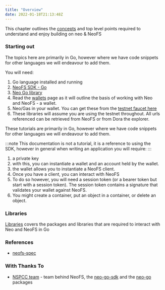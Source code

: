 ```yaml
---
title: "Overview"
date: 2022-01-18T21:13:48Z
---
```


This chapter outlines the [concepts](/docs/n3/neofs/introduction/concepts) and top level points required to understand and enjoy building on neo & NeoFS

### Starting out

The topics here are primarily in Go, however where we have code snippets for other languages we will endeavour to add them.

You will need:

1. Go language installed and running
2. [NeoFS SDK - Go](https://github.com/nspcc-dev/neofs-sdk-go)
3. [Neo Go library](https://github.com/nspcc-dev/neo-go)
4. Read the [wallets](/docs/n3/neofs/topics/wallets/) page as it will outline the basis of working with Neo and NeoFS - a wallet. 
5. Neo/Gas in your wallet. You can get these from the [testnet faucet here](https://neowish.ngd.network/#/)
6. These libraries will assume you are using the testnet throughout. All urls referenced can be retrieved from NeoFS or from Dora the explorer.

These tutorials are primarily in Go, however where we have code snippets for other languages we will endeavour to add them.

:::note
This documentation is not a tutorial, it is a reference to using the SDK, however in general when writing an application you will require:
:::

1. a private key
2. with this, you can instantiate a wallet and an account held by the wallet.
3. the wallet allows you to instantiate a NeoFS client.
4. Once you have a client, you can interact with NeoFS
5. To do so however, you will need a session token (or a bearer token but start with a session token). The session token contains a signature that validates your wallet against NeoFS.
6. You might create a container, put an object in a container, or delete an object.

### Libraries

[Libraries](/docs/n3/neofs/introduction/libraries) covers the packages and libraries that are required to interact with Neo and NeoFS in Go

### References

* [neofs-spec](https://nspcc.ru/upload/neofs-spec-latest.pdf#13)

### With Thanks To

* [NSPCC team](https://github.com/nspcc-dev/) - team behind NeoFS, the [neo-go-sdk](https://github.com/nspcc-dev/neofs-sdk-go) and the [neo-go](github.com/nspcc-dev/neo-go) packages
